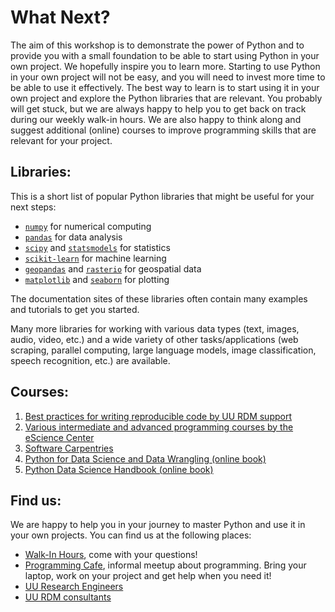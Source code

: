 # What Next? {.unnumbered}

The aim of this workshop is to demonstrate the power of Python and to provide you with a small foundation to be able to start using Python in your own project. We hopefully inspire you to learn more. Starting to use Python in your own project will not be easy, and you will need to invest more time to be able to use it effectively. The best way to learn is to start using it in your own project and explore the Python libraries that are relevant. You probably will get stuck, but we are always happy to help you to get back on track during our weekly walk-in hours. We are also happy to think along and suggest additional (online) courses to improve programming skills that are relevant for your project.

## Libraries:

This is a short list of popular Python libraries that might be useful for your next steps:

- [`numpy`](https://numpy.org/doc/stable/user/index.html) for numerical computing
- [`pandas`](https://pandas.pydata.org/docs/user_guide/index.html) for data analysis
- [`scipy`](https://docs.scipy.org/doc/scipy/tutorial/index.html) and [`statsmodels`](https://www.statsmodels.org/stable/user-guide.html) for statistics
- [`scikit-learn`](https://scikit-learn.org/stable/index.html) for machine learning
- [`geopandas`](https://geopandas.org/en/stable/docs/user_guide.html) and [`rasterio`](https://rasterio.readthedocs.io/en/latest/quickstart.html) for geospatial data
- [`matplotlib`](https://matplotlib.org/stable/users/index) and [`seaborn`](https://seaborn.pydata.org/tutorial.html) for plotting

The documentation sites of these libraries often contain many examples and tutorials to get you started.

Many more libraries for working with various data types (text, images, audio, video, etc.) and a wide variety of other tasks/applications (web scraping, parallel computing, large language models, image classification, speech recognition, etc.) are available.

## Courses:

1. [Best practices for writing reproducible code by UU RDM support](https://www.uu.nl/en/research/research-data-management/training-workshops/best-practices-for-writing-reproducible-code)
2. [Various intermediate and advanced programming courses by the eScience Center](https://www.esciencecenter.nl/events/?f=workshops)
3. [Software Carpentries](https://carpentries.org/community-lessons/)
4. [Python for Data Science and Data Wrangling (online book)](https://wesmckinney.com/book/)
5. [Python Data Science Handbook (online book)](https://jakevdp.github.io/PythonDataScienceHandbook/)

## Find us:

We are happy to help you in your journey to master Python and use it in your own projects. You can find us at the following places:

- [Walk-In Hours](https://www.uu.nl/en/research/research-data-management/workshops/walk-in-hours-research-data-and-software), come with your questions!
- [Programming Cafe](https://www.uu.nl/en/research/research-data-management/workshops/programming-cafe), informal meetup about programming. Bring your laptop, work on your project and get help when you need it!
- [UU Research Engineers](https://www.uu.nl/en/research/research-data-management/support/research-engineers)
- [UU RDM consultants](https://www.uu.nl/en/research/research-data-management/support/data-managers-and-consultants)



